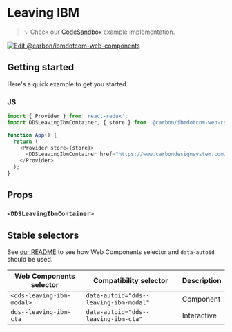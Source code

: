 
# Leaving IBM

> 💡 Check our
> [CodeSandbox](https://githubbox.com/carbon-design-system/carbon-for-ibm-dotcom/tree/master/packages/web-components/examples/codesandbox/components-react/leaving-ibm)
> example implementation.

[![Edit @carbon/ibmdotcom-web-components](https://codesandbox.io/static/img/play-codesandbox.svg)](https://githubbox.com/carbon-design-system/carbon-for-ibm-dotcom/tree/master/packages/web-components/examples/codesandbox/components-react/leaving-ibm)

## Getting started

Here's a quick example to get you started.

### JS

```javascript
import { Provider } from 'react-redux';
import DDSLeavingIbmContainer, { store } from '@carbon/ibmdotcom-web-components/es/components-react/leaving-ibm/leaving-ibm-container.js';

function App() {
  return (
    <Provider store={store}>
      <DDSLeavingIbmContainer href="https://www.carbondesignsystem.com/all-about-carbon/what-is-carbon/" open />
    </Provider>
  );
}
```

## Props

### `<DDSLeavingIbmContainer>`

<Props of={filterDocgenInfoProps(LeavingIbmComposite)} />

## Stable selectors

See [our README](https://github.com/carbon-design-system/carbon-for-ibm-dotcom/tree/master/packages/web-components#stable-selectors-for-analytics-and-integratione2e-testing-in-web-components) to see how Web Components selector and `data-autoid` should be used.

| Web Components selector   | Compatibility selector                 | Description |
| ------------------------- | -------------------------------------- | ----------- |
| `<dds-leaving-ibm-modal>` | `data-autoid="dds--leaving-ibm-modal"` | Component   |
| `dds--leaving-ibm-cta`    | `data-autoid="dds--leaving-ibm-cta"`   | Interactive |

<Description markdown={contributing} />
